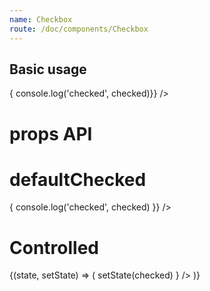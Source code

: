 ```yaml
---
name: Checkbox
route: /doc/components/Checkbox
---
```







## Basic usage

<Playground>
  <ThemeProvider>
    <Checkbox
      onChange={(evt, checked) => { console.log('checked', checked)}}
    />
  </ThemeProvider>
</Playground>


# props API

<Props of={Checkbox} />



# defaultChecked

<Playground>
  <ThemeProvider>
    <Checkbox
      defaultChecked={true}
      onChange={(evt, checked) => { console.log('checked', checked) }}
    />
  </ThemeProvider>
</Playground>


# Controlled

<Playground>
  <ThemeProvider>
    <WithState
      defaultState={true}
    >
      {(state, setState) => (
        <Checkbox
          checked={state}
          onChange={(evt, checked, name) => setState(checked) }
        />
      )}
    </WithState>
  </ThemeProvider>
</Playground>
